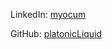 LinkedIn: <a href="https://www.linkedin.com/in/myocum/" target="blank">myocum</a>

GitHub: <a href="https://github.com/platonicLiquid/" target="blank">platonicLiquid</a>
